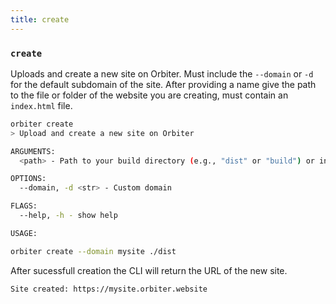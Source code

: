 ```yaml
---
title: create
---
```


### `create`

Uploads and create a new site on Orbiter. Must include the `--domain` or `-d` for the default subdomain of the site. After providing a name give the path to the file or folder of the website you are creating, must contain an `index.html` file.

```bash [terminal]
orbiter create
> Upload and create a new site on Orbiter

ARGUMENTS:
  <path> - Path to your build directory (e.g., "dist" or "build") or index.html file

OPTIONS:
  --domain, -d <str> - Custom domain

FLAGS:
  --help, -h - show help

USAGE:

orbiter create --domain mysite ./dist
```

After sucessfull creation the CLI will return the URL of the new site.

```
Site created: https://mysite.orbiter.website
```
